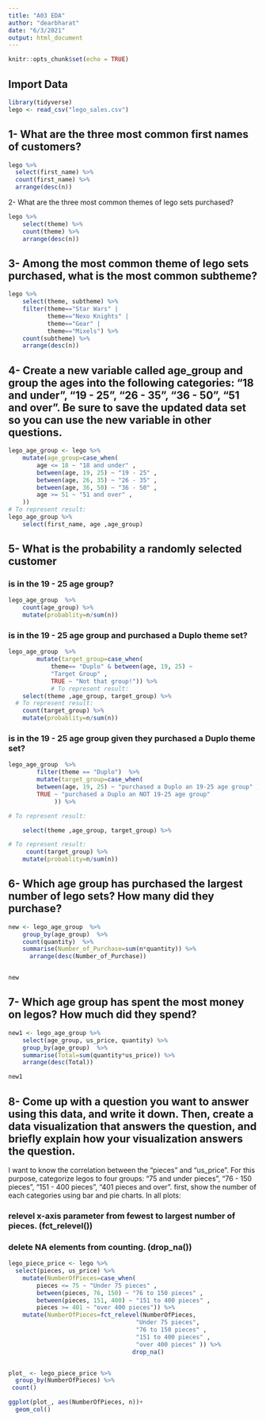 ```yaml
---
title: "A03 EDA"
author: "dearbharat"
date: "6/3/2021"
output: html_document
---
```


```r
knitr::opts_chunk$set(echo = TRUE)
```

## Import Data
```r
library(tidyverse)
lego <- read_csv("lego_sales.csv")
```

## 1- What are the three most common first names of customers?

```r
lego %>%
  select(first_name) %>%
  count(first_name) %>%
  arrange(desc(n))
```

2- What are the three most common themes of lego sets purchased?

```r
lego %>%
    select(theme) %>%
    count(theme) %>%
    arrange(desc(n))
```
## 3- Among the most common theme of lego sets purchased, what is the most common subtheme?

```r
lego %>%
    select(theme, subtheme) %>%
    filter(theme=="Star Wars" |
           theme=="Nexo Knights" |
           theme=="Gear" |
           theme=="Mixels") %>%
    count(subtheme) %>%
    arrange(desc(n))
```
## 4- Create a new variable called age_group and group the ages into the following categories: “18 and under”, “19 - 25”, “26 - 35”, “36 - 50”, “51 and over”. Be sure to save the updated data set so you can use the new variable in other questions.
```r
lego_age_group <- lego %>%
    mutate(age_group=case_when(
        age <= 18 ~ "18 and under" ,
        between(age, 19, 25) ~ "19 - 25" ,
        between(age, 26, 35) ~ "26 - 35" ,
        between(age, 36, 50) ~ "36 - 50" ,
        age >= 51 ~ "51 and over" ,
    ))
# To represent result:
lego_age_group %>%
    select(first_name, age ,age_group)
```
## 5- What is the probability a randomly selected customer 
### is in the 19 - 25 age group?
```r
lego_age_group  %>%
    count(age_group) %>%
    mutate(probablity=n/sum(n))
```
### is in the 19 - 25 age group and purchased a Duplo theme set?

```r
lego_age_group  %>%
        mutate(target_group=case_when(
            theme== "Duplo" & between(age, 19, 25) ~ 
            "Target Group" ,
            TRUE ~ "Not that group!")) %>% 
            # To represent result:
    select(theme ,age_group, target_group) %>% 
  # To represent result:
    count(target_group) %>%
    mutate(probablity=n/sum(n))
```
### is in the 19 - 25 age group given they purchased a Duplo theme set?

```r
lego_age_group  %>%
        filter(theme == "Duplo")  %>%
        mutate(target_group=case_when(
        between(age, 19, 25) ~ "purchased a Duplo an 19-25 age group" ,
        TRUE ~ "purchased a Duplo an NOT 19-25 age group"
             )) %>%

# To represent result:

    select(theme ,age_group, target_group) %>%

# To represent result:
     count(target_group) %>%
    mutate(probablity=n/sum(n))

```
## 6- Which age group has purchased the largest number of lego sets? How many did they purchase?

```r
new <- lego_age_group  %>%
    group_by(age_group)  %>%
    count(quantity)  %>%
    summarise(Number_of_Purchase=sum(n*quantity)) %>%
      arrange(desc(Number_of_Purchase))


new
```
## 7- Which age group has spent the most money on legos? How much did they spend?

```r
new1 <- lego_age_group %>%
    select(age_group, us_price, quantity) %>%
    group_by(age_group)  %>%
    summarise(Total=sum(quantity*us_price)) %>%
    arrange(desc(Total))

new1
```

## 8- Come up with a question you want to answer using this data, and write it down. Then, create a data visualization that answers the question, and briefly explain how your visualization answers the question.

I want to know the correlation between the “pieces” and “us_price”. For this purpose, categorize legos to four groups: “75 and under pieces”, “76 - 150 pieces”, “151 - 400 pieces”, “401 pieces and over”. first, show the number of each categories using bar and pie charts. In all plots:

### relevel x-axis parameter from fewest to largest number of pieces. (fct_relevel())

### delete NA elements from counting. (drop_na())

```r

lego_piece_price <- lego %>%
  select(pieces, us_price) %>%
    mutate(NumberOfPieces=case_when(
        pieces <= 75 ~ "Under 75 pieces" ,
        between(pieces, 76, 150) ~ "76 to 150 pieces" ,
        between(pieces, 151, 400) ~ "151 to 400 pieces" ,
        pieces >= 401 ~ "over 400 pieces")) %>%
    mutate(NumberOfPieces=fct_relevel(NumberOfPieces, 
                                    "Under 75 pieces",
                                    "76 to 150 pieces" ,
                                    "151 to 400 pieces" ,
                                    "over 400 pieces" )) %>%
                                   drop_na()


plot_ <- lego_piece_price %>%
  group_by(NumberOfPieces) %>%
 count()

ggplot(plot_, aes(NumberOfPieces, n))+
  geom_col()
```
